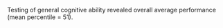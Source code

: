 <summary>

Testing of general cognitive ability revealed overall average
performance (mean percentile = 51).

</summary>

